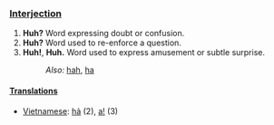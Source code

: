 === [[Interjection]] ===
#'''Huh?''' Word expressing doubt or confusion.
#'''Huh?''' Word used to re-enforce a question.
#'''Huh!''', '''Huh.''' Word used to express amusement or subtle surprise.
#:''Also:'' [[hah]], [[ha]]

==== [[Translations]] ====
*[[Vietnamese]]: [[hả]] (2), [[a!]] (3)